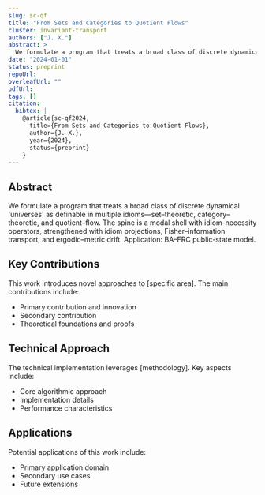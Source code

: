 ```yaml
---
slug: sc-qf
title: "From Sets and Categories to Quotient Flows"
cluster: invariant-transport
authors: ["J. X."]
abstract: >
  We formulate a program that treats a broad class of discrete dynamical 'universes' as definable in multiple idioms—set–theoretic, category–theoretic, and quotient–flow. The spine is a modal shell with idiom-necessity operators, strengthened with idiom projections, Fisher–information transport, and ergodic–metric drift. Application: BA–FRC public-state model.
date: "2024-01-01"
status: preprint
repoUrl: 
overleafUrl: ""
pdfUrl: 
tags: []
citation:
  bibtex: |
    @article{sc-qf2024,
      title={From Sets and Categories to Quotient Flows},
      author={J. X.},
      year={2024},
      status={preprint}
    }
---
```


## Abstract

We formulate a program that treats a broad class of discrete dynamical 'universes' as definable in multiple idioms—set–theoretic, category–theoretic, and quotient–flow. The spine is a modal shell with idiom-necessity operators, strengthened with idiom projections, Fisher–information transport, and ergodic–metric drift. Application: BA–FRC public-state model.

## Key Contributions

This work introduces novel approaches to [specific area]. The main contributions include:

- Primary contribution and innovation
- Secondary contribution  
- Theoretical foundations and proofs

## Technical Approach

The technical implementation leverages [methodology]. Key aspects include:

- Core algorithmic approach
- Implementation details
- Performance characteristics

## Applications

Potential applications of this work include:

- Primary application domain
- Secondary use cases
- Future extensions
